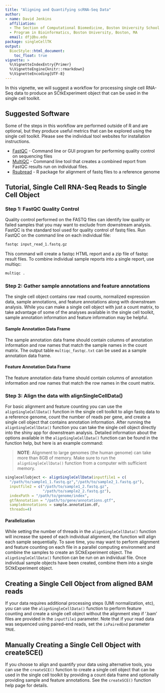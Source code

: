 ```yaml
---
title: "Aligning and Quantifying scRNA-Seq Data"
author:
- name: David Jenkins
  affiliation: 
  - The Section of Computational Biomedicine, Boston University School of Medicine, Boston, MA
  - Program in Bioinformatics, Boston University, Boston, MA
  email: dfj@bu.edu
package: singleCellTK
output: 
  BiocStyle::html_document:
    toc_float: true
vignette: >
  %\VignetteIndexEntry{Primer}
  %\VignetteEngine{knitr::rmarkdown}
  %\VignetteEncoding{UTF-8}
---
```


In this vignette, we will suggest a workflow for processing single cell RNA-Seq
data to produce an SCtkExperiment object that can be used in the single cell toolkit.

## Suggested Software

Some of the steps in this workflow are performed outside of R and are optional,
but they produce useful metrics that can be explored using the single cell
toolkit. Please see the individual tool websites for installation instructions.

* [FastQC](http://www.bioinformatics.babraham.ac.uk/projects/fastqc/) - Command
line or GUI program for performing quality control on sequencing files
* [MultiQC](http://multiqc.info/) - Command line tool that creates a combined
report from FastQC results run on individual files.
* [Rsubread](https://www.bioconductor.org/packages/release/bioc/html/Rsubread.html) - R
package for alignment of fastq files to a reference genome

## Tutorial, Single Cell RNA-Seq Reads to Single Cell Object

### Step 1: FastQC Quality Control

Quality control performed on the FASTQ files can identify low quality or failed
samples that you may want to exclude from downstream analysis. FastQC is the
standard tool used for quality control of fastq files. Run FastQC on the command
line on each individual file:

```bash
fastqc input_read_1.fastq.gz
```

This command will create a fastqc HTML report and a zip file of fastqc result
files. To combine individual sample reports into a single report, use multiqc:

```bash
multiqc .
```

### Step 2: Gather sample annotations and feature annotations

The single cell object contains raw read counts, normalized expression data,
sample annotations, and feature annotations along with downstream analysis.
While you can make a single cell object with just a count matrix, to take
advantage of some of the analyses available in the single cell toolkit, sample
annotation information and feature information may be helpful.

#### Sample Annotation Data Frame

The sample annotation data frame should contain columns of annotation
information and row names that match the sample names in the count matrix. The
output table ```multiqc_fastqc.txt``` can be used as a sample annotation data
frame.

#### Feature Annotation Data Frame

The feature annotation data frame should contain columns of annotation
information and row names that match the row names in the count matrix.

### Step 3: Align the data with alignSingleCellData()

For basic alignment and feature counting you can use the
```alignSingleCellData()``` function in the single cell toolkit to align fastq
data to a reference genome, count the number of reads per gene, and create a
single cell object that contains annotation information. After running the
```alignSingleCellData()``` function you can take the single cell object
directly into the shiny app for downstream analysis. Detailed information about
the options available in the ```alignSingleCellData()``` function can be found
in the function help, but here is an example command:

> __NOTE__: Alignment to large genomes (the human genome) can take more than
> 8GB of memory. Make sure to run the ```alignSingleCellData()``` function
> from a computer with sufficient memory.

```r
singlecellobject <- alignSingleCellData(inputfile1 = c(
  "/path/to/sample1_1.fastq.gz","/path/to/sample2_1.fastq.gz"),
  inputfile2 = c("/path/to/sample1_2.fastq.gz",
                 "/path/to/sample2_2.fastq.gz"),
  indexPath = "/path/to/genome/index",
  gtfAnnotation = "/path/to/gene/annotations.gtf",
  sampleAnnotations = sample.annotation.df,
  threads=4)
```

#### Parallelization

While setting the number of threads in the ```alignSingleCellData()``` function
will increase the speed of each individual alignment, the function will align
each sample sequentially. To save time, you may want to perform alignment and
feature counting on each file in a parallel computing environment and combine
the samples to create an SCtkExperiment object. The ```alignSingleCellData()``` function
can be run on an individual file. Once individual sample objects have been
created, combine them into a single SCtkExperiment object.

## Creating a Single Cell Object from aligned BAM reads

If your data requires additional processing steps (UMI normalization, etc), you
can use the ```alignSingleCellData()``` function to perform feature counting
and create a single cell object without the alignment step if '.bam' files are
provided in the ```inputfile1``` parameter. Note that if your read data was
sequenced using paired-end reads, set the ```isPairedEnd``` parameter
```TRUE```.

## Manually Creating a Single Cell Object with createSCE()

If you choose to align and quantify your data using alternative tools, you can
use the ```createSCE()``` function to create a single cell object that can
be used in the single cell toolkit by providing a count data frame and
optionally providing sample and feature annotations. See the
```createSCE()``` function help page for details.
